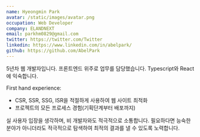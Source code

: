 ```yaml
---
name: Hyeongmin Park
avatar: /static/images/avatar.png
occupation: Web Developer
company: ELANDNEXT
email: parkhm0829@gmail.com
twitter: https://twitter.com/Twitter
linkedin: https://www.linkedin.com/in/abelpark/
github: https://github.com/AbelPark
---
```


5년차 웹 개발자입니다.
프론트엔드 위주로 업무를 담당했습니다.
Typescript와 React에 익숙합니다.

First hand experience:

- CSR, SSR, SSG, ISR을 적절하게 사용하여 웹 사이트 최적화
- 프로젝트의 모든 프로세스 경험(기획단계부터 배포까지)

실 사용자 입장을 생각하며, 비 개발자와도 적극적으로 소통합니다.
필요하다면 능숙한 분야가 아니더라도 적극적으로 탐색하여 최적의 결과를 낼 수 있도록 노력합니다.

